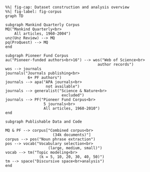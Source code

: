 ```mermaid
%%| fig-cap: Dataset construction and analysis overview
%%| fig-label: fig-corpus
graph TD

subgraph Mankind Quarterly Corpus
MQ("Mankind Quarterly<br>
    All articles, 1960-2004")
unz(Unz Review) --> MQ
pq(ProQuest) --> MQ
end

subgraph Pioneer Fund Corpus
au("Pioneer-funded authors<br>16") --> wos("Web of Science<br>
                                         author records")
wos --> journals
journals("Journals publishing<br> 
          6+ PF authors")
journals --> apa("APA journals<br>
                  not available")
journals --> generalist("Science & Nature<br>
                         excluded")
journals --> PF("Pioneer Fund Corpus<br>
                 5 journals<br>
                 All articles, 1960-2010")
end

subgraph Publishable Data and Code

MQ & PF --> corpus["Combined corpus<br>
                     (34k documents)"]
corpus --> pos("Noun phrase extraction")
pos --> vocab("Vocabulary selection<br>
                   (large, medium, small)")
vocab --> tm("Topic modeling<br>
               (k = 5, 10, 20, 30, 40, 50)")
tm --> space("Discursive space<br>analysis")
end
```
